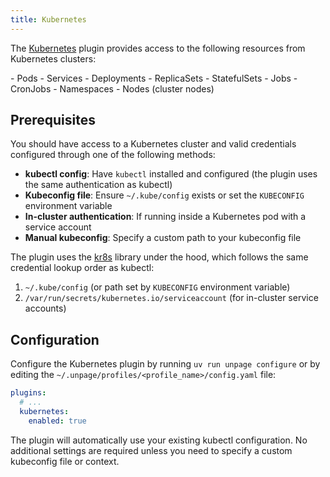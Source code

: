 ```yaml
---
title: Kubernetes
---
```


The [Kubernetes](https://kubernetes.io/) plugin provides access to the following
resources from Kubernetes clusters:

<AccordionGroup>
  <Accordion title="Knowledge Graph nodes" icon="diagram-project">
    - Pods
    - Services
    - Deployments
    - ReplicaSets
    - StatefulSets
    - Jobs
    - CronJobs
    - Namespaces
    - Nodes (cluster nodes)
  </Accordion>
</AccordionGroup>


## Prerequisites

You should have access to a Kubernetes cluster and valid credentials configured through one of the following methods:

- **kubectl config**: Have `kubectl` installed and configured (the plugin uses the same authentication as kubectl)
- **Kubeconfig file**: Ensure `~/.kube/config` exists or set the `KUBECONFIG` environment variable
- **In-cluster authentication**: If running inside a Kubernetes pod with a service account
- **Manual kubeconfig**: Specify a custom path to your kubeconfig file

The plugin uses the [kr8s](https://kr8s.org/) library under the hood, which follows the same credential lookup order as kubectl:
1. `~/.kube/config` (or path set by `KUBECONFIG` environment variable)
2. `/var/run/secrets/kubernetes.io/serviceaccount` (for in-cluster service accounts)


## Configuration

Configure the Kubernetes plugin by running `uv run unpage configure` or by editing
the `~/.unpage/profiles/<profile_name>/config.yaml` file:

```yaml
plugins:
  # ...
  kubernetes:
    enabled: true
```

The plugin will automatically use your existing kubectl configuration. No additional settings are required unless you need to specify a custom kubeconfig file or context.
